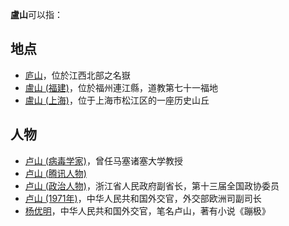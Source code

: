 '''盧山'''可以指：
== 地点 ==
* [[庐山|庐山]]，位於江西北部之名嶽
* [[盧山_(福建)|盧山 (福建)]]，位於福州連江縣，道教第七十一福地
* [[盧山_(上海)|盧山 (上海)]]，位于上海市松江区的一座历史山丘

== 人物 ==
* [[卢山_(病毒学家)|卢山 (病毒学家)]]，曾任马塞诸塞大学教授
* [[卢山_(腾讯人物)|卢山 (腾讯人物)]]
* [[卢山_(政治人物)|卢山 (政治人物)]]，浙江省人民政府副省长，第十三届全国政协委员
* [[卢山_(1971年)|卢山 (1971年)]]，中华人民共和国外交官，外交部欧洲司副司长
* [[杨优明|杨优明]]，中华人民共和国外交官，笔名卢山，著有小说《蹦极》
{{disambig|Cat=二字消歧义}}